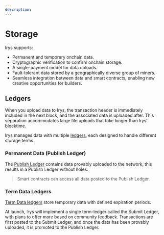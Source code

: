 ```yaml
---
description:
---
```


# Storage

Irys supports:

- Permanent and temporary onchain data.
- Cryptographic verification to confirm onchain storage.
- A single-payment model for data uploads.
- Fault-tolerant data stored by a geographically diverse group of miners.
- Seamless integration between data and smart contracts, enabling new creative opportunities for builders.

## Ledgers

When you upload data to Irys, the transaction header is immediately included in the next block, and the associated data is uploaded after. This separation accommodates large file uploads that take longer than Irys’ blocktime.

Irys manages data with multiple [ledgers](/protocol/ledgers), each designed to handle different storage terms.

### Permanent Data (Publish Ledger)

The [Publish Ledger](/protocol/ledgers#permanent-data-publish-ledger) contains data provably uploaded to the network, this results in a Publish Ledger without holes.

> Smart contracts can access all data posted to the Publish Ledger.

### Term Data Ledgers

[Term Data ledgers](/protocol/ledgers#term-data-ledgers) store temporary data with defined expiration periods.

At launch, Irys will implement a single term-ledger called the Submit Ledger, with plans to offer more based on community feedback. Transactions are first posted to the Submit Ledger, and once the data has been provably uploaded, it is promoted to the Publish Ledger.
